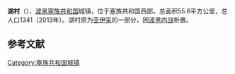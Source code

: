 {{unreferenced|time=2014-08-05T17:11:52+00:00}}
{{Infobox settlement
| name                    = 湖村
| native_name             = {{lang|sr|Језеро}}<br>Jezero
| settlement_type         = 市镇
| image_skyline           = Jezero.JPG
| imagesize               = 
| image_caption           = 
| image_flag              = 
| flag_size               = 
| image_shield            = 
| shield_size             = 
| pushpin_map             = Bosnia
| pushpin_label_position  = 
| pushpin_map_caption     = 在波黑的位置
| latd  =44 |latm  =19  |lats  = |latNS  = N 
| longd =17   |longm =10 |longs = |longEW = E 
| coordinates_type        = region:ES_type:city
| coordinates_display     = inline,title
| image_map               = Jezero municipality.svg
| map_caption             = 在波黑的位置
| subdivision_type        = 国家
| subdivision_name        = 波黑
| subdivision_type1       = [[波斯尼亚和黑塞哥维那政区|政治实体]]
| subdivision_name1       = [[塞族共和国|塞族共和国]]
| area_total_km2          = 55.6
| elevation_m             = 
| population_total        = 1341
| population_as_of        = 2013年
| population_density_km2  = auto
| timezone1               = [[欧洲中部时间|CET]]
| utc_offset1             = +1
| timezone1_DST           = [[欧洲中部夏令时间|CEST]]
| utc_offset1_DST         = +2
| postal_code_type        = 邮编
| postal_code             = 
| footnotes               = 
}}
'''湖村'''（{{lang-sr|Језеро}}），[[波黑|波黑]][[塞族共和国|塞族共和国]]城镇，位于塞族共和国西部。总面积55.6平方公里，总人口1341（2013年）。湖村原为[[亚伊采|亚伊采]]的一部分，因[[波黑内战|波黑内战]]析置。

==参考文献==
{{reflist}}

{{stub}}

[[Category:塞族共和国城镇|Category:塞族共和国城镇]]